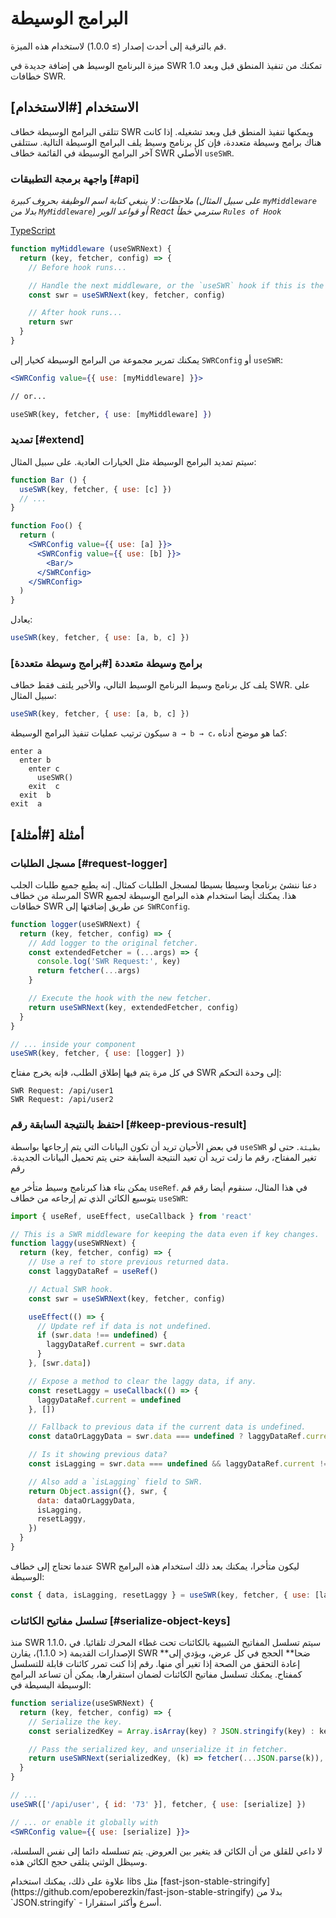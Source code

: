 

# البرامج الوسيطة

<Callout>
  قم بالترقية إلى أحدث إصدار (≥ 1.0.0) لاستخدام هذه الميزة.
</Callout>

ميزة البرنامج الوسيط هي إضافة جديدة في SWR 1.0 تمكنك من تنفيذ المنطق قبل وبعد خطافات SWR.

## الاستخدام [#الاستخدام] 

تتلقى البرامج الوسيطة خطاف SWR ويمكنها تنفيذ المنطق قبل وبعد تشغيله. إذا كانت هناك برامج وسيطة متعددة، فإن كل برنامج وسيط يلف البرامج الوسيطة التالية. ستتلقى آخر البرامج الوسيطة في القائمة خطاف SWR الأصلي `useSWR`. 
 
### واجهة برمجة التطبيقات [#api] 

_ملاحظات: لا ينبغي كتابة اسم الوظيفة بحروف كبيرة (على سبيل المثال `myMiddleware` بدلا من `MyMiddleware`) أو قواعد الوبر React سترمي خطأ `Rules of Hook`_

[TypeScript](https://swr.vercel.app/docs/typescript#middleware-types)

```jsx
function myMiddleware (useSWRNext) {
  return (key, fetcher, config) => {
    // Before hook runs...

    // Handle the next middleware, or the `useSWR` hook if this is the last one.
    const swr = useSWRNext(key, fetcher, config)

    // After hook runs...
    return swr
  }
}
```
يمكنك تمرير مجموعة من البرامج الوسيطة كخيار إلى `SWRConfig` أو `useSWR`:

```jsx
<SWRConfig value={{ use: [myMiddleware] }}>

// or...

useSWR(key, fetcher, { use: [myMiddleware] })
```

### تمديد [#extend] 

سيتم تمديد البرامج الوسيطة مثل الخيارات العادية. على سبيل المثال:

```jsx
function Bar () {
  useSWR(key, fetcher, { use: [c] })
  // ...
}

function Foo() {
  return (
    <SWRConfig value={{ use: [a] }}>
      <SWRConfig value={{ use: [b] }}>
        <Bar/>
      </SWRConfig>
    </SWRConfig>
  )
}
```

يعادل:

```js
useSWR(key, fetcher, { use: [a, b, c] })
```

### برامج وسيطة متعددة [#برامج وسيطة متعددة]

يلف كل برنامج وسيط البرنامج الوسيط التالي، والأخير يلتف فقط خطاف SWR. على سبيل المثال:

```jsx
useSWR(key, fetcher, { use: [a, b, c] })
```

سيكون ترتيب عمليات تنفيذ البرامج الوسيطة `a → b → c`، كما هو موضح أدناه:

```plaintext
enter a
  enter b
    enter c
      useSWR()
    exit  c
  exit  b
exit  a
```

## أمثلة [#أمثلة] 

### مسجل الطلبات [#request-logger] 

دعنا ننشئ برنامجا وسيطا بسيطا لمسجل الطلبات كمثال. إنه يطبع جميع طلبات الجلب المرسلة من خطاف SWR هذا. يمكنك أيضا استخدام هذه البرامج الوسيطة لجميع خطافات SWR عن طريق إضافتها إلى `SWRConfig`.

```jsx
function logger(useSWRNext) {
  return (key, fetcher, config) => {
    // Add logger to the original fetcher.
    const extendedFetcher = (...args) => {
      console.log('SWR Request:', key)
      return fetcher(...args)
    }

    // Execute the hook with the new fetcher.
    return useSWRNext(key, extendedFetcher, config)
  }
}

// ... inside your component
useSWR(key, fetcher, { use: [logger] })
```

في كل مرة يتم فيها إطلاق الطلب، فإنه يخرج مفتاح SWR إلى وحدة التحكم:

```plaintext
SWR Request: /api/user1
SWR Request: /api/user2
```

### احتفظ بالنتيجة السابقة  رقم [#keep-previous-result]

في بعض الأحيان تريد أن تكون البيانات التي يتم إرجاعها بواسطة `useSWR` `بطيئة`. حتى لو تغير المفتاح، رقم 
ما زلت تريد أن تعيد النتيجة السابقة حتى يتم تحميل البيانات الجديدة. رقم 
 
يمكن بناء هذا كبرنامج وسيط متأخر مع `useRef`. في هذا المثال، سنقوم أيضا رقم 
قم بتوسيع الكائن الذي تم إرجاعه من خطاف `useSWR`:

```jsx
import { useRef, useEffect, useCallback } from 'react'

// This is a SWR middleware for keeping the data even if key changes.
function laggy(useSWRNext) {
  return (key, fetcher, config) => {
    // Use a ref to store previous returned data.
    const laggyDataRef = useRef()

    // Actual SWR hook.
    const swr = useSWRNext(key, fetcher, config)

    useEffect(() => {
      // Update ref if data is not undefined.
      if (swr.data !== undefined) {
        laggyDataRef.current = swr.data
      }
    }, [swr.data])

    // Expose a method to clear the laggy data, if any.
    const resetLaggy = useCallback(() => {
      laggyDataRef.current = undefined
    }, [])

    // Fallback to previous data if the current data is undefined.
    const dataOrLaggyData = swr.data === undefined ? laggyDataRef.current : swr.data

    // Is it showing previous data?
    const isLagging = swr.data === undefined && laggyDataRef.current !== undefined

    // Also add a `isLagging` field to SWR.
    return Object.assign({}, swr, {
      data: dataOrLaggyData,
      isLagging,
      resetLaggy,
    })
  }
}
```

عندما تحتاج إلى خطاف SWR ليكون متأخرا، يمكنك بعد ذلك استخدام هذه البرامج الوسيطة:

```js
const { data, isLagging, resetLaggy } = useSWR(key, fetcher, { use: [laggy] })
```

### تسلسل مفاتيح الكائنات [#serialize-object-keys]

<Callout>
  منذ SWR 1.1.0، سيتم تسلسل المفاتيح الشبيهة بالكائنات تحت غطاء المحرك تلقائيا.
</Callout>

<Callout emoji="⚠️">
  في الإصدارات القديمة (< 1.1.0)، يقارن SWR **ضحا** الحجج في كل عرض، ويؤدي إلى إعادة التحقق من الصحة إذا تغير أي منها. رقم 
  إذا كنت تمرر كائنات قابلة للتسلسل كمفتاح. يمكنك تسلسل مفاتيح الكائنات لضمان استقرارها، يمكن أن تساعد البرامج الوسيطة البسيطة في:
</Callout>

```jsx
function serialize(useSWRNext) {
  return (key, fetcher, config) => {
    // Serialize the key.
    const serializedKey = Array.isArray(key) ? JSON.stringify(key) : key

    // Pass the serialized key, and unserialize it in fetcher.
    return useSWRNext(serializedKey, (k) => fetcher(...JSON.parse(k)), config)
  }
}

// ...
useSWR(['/api/user', { id: '73' }], fetcher, { use: [serialize] })

// ... or enable it globally with
<SWRConfig value={{ use: [serialize] }}>
```

لا داعي للقلق من أن الكائن قد يتغير بين العروض. يتم تسلسله دائما إلى نفس السلسلة، وسيظل الوثني يتلقى حجج الكائن هذه.

<Callout>
  علاوة على ذلك، يمكنك استخدام libs مثل [fast-json-stable-stringify](https://github.com/epoberezkin/fast-json-stable-stringify) بدلا من `JSON.stringify` - أسرع وأكثر استقرارا.
</Callout>
